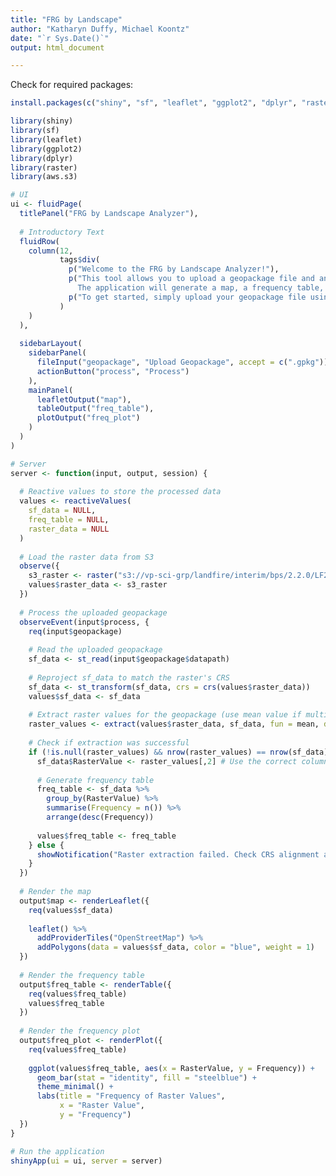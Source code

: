```yaml
---
title: "FRG by Landscape"
author: "Katharyn Duffy, Michael Koontz"
date: "`r Sys.Date()`"
output: html_document

---
```


Check for required packages:

```r
install.packages(c("shiny", "sf", "leaflet", "ggplot2", "dplyr", "raster", "aws.s3"))
```

```r
library(shiny)
library(sf)
library(leaflet)
library(ggplot2)
library(dplyr)
library(raster)
library(aws.s3)

# UI
ui <- fluidPage(
  titlePanel("FRG by Landscape Analyzer"),
  
  # Introductory Text
  fluidRow(
    column(12,
           tags$div(
             p("Welcome to the FRG by Landscape Analyzer!"),
             p("This tool allows you to upload a geopackage file and analyze the spatial distribution of Fire Regime Groups (FRG) across a specific landscape. 
               The application will generate a map, a frequency table, and a frequency plot based on the data you provide."),
             p("To get started, simply upload your geopackage file using the 'Upload Geopackage' button on the left, and click 'Process' to generate the outputs.  This tool is currently functional for CONUS, thus processing takes ~5 minutes.  Grab a cup of coffee and wait for the Shiny magic!")
           )
    )
  ),
  
  sidebarLayout(
    sidebarPanel(
      fileInput("geopackage", "Upload Geopackage", accept = c(".gpkg")),
      actionButton("process", "Process")
    ),
    mainPanel(
      leafletOutput("map"),
      tableOutput("freq_table"),
      plotOutput("freq_plot")
    )
  )
)

# Server
server <- function(input, output, session) {
  
  # Reactive values to store the processed data
  values <- reactiveValues(
    sf_data = NULL,
    freq_table = NULL,
    raster_data = NULL
  )
  
  # Load the raster data from S3
  observe({
    s3_raster <- raster("s3://vp-sci-grp/landfire/interim/bps/2.2.0/LF2020_FRG_220_CONUS.tif")
    values$raster_data <- s3_raster
  })
  
  # Process the uploaded geopackage
  observeEvent(input$process, {
    req(input$geopackage)
    
    # Read the uploaded geopackage
    sf_data <- st_read(input$geopackage$datapath)
    
    # Reproject sf_data to match the raster's CRS
    sf_data <- st_transform(sf_data, crs = crs(values$raster_data))
    values$sf_data <- sf_data
    
    # Extract raster values for the geopackage (use mean value if multiple cells overlap)
    raster_values <- extract(values$raster_data, sf_data, fun = mean, df = TRUE)
    
    # Check if extraction was successful
    if (!is.null(raster_values) && nrow(raster_values) == nrow(sf_data)) {
      sf_data$RasterValue <- raster_values[,2] # Use the correct column index for raster values
      
      # Generate frequency table
      freq_table <- sf_data %>%
        group_by(RasterValue) %>%
        summarise(Frequency = n()) %>%
        arrange(desc(Frequency))
      
      values$freq_table <- freq_table
    } else {
      showNotification("Raster extraction failed. Check CRS alignment and data.", type = "error")
    }
  })
  
  # Render the map
  output$map <- renderLeaflet({
    req(values$sf_data)
    
    leaflet() %>%
      addProviderTiles("OpenStreetMap") %>%
      addPolygons(data = values$sf_data, color = "blue", weight = 1)
  })
  
  # Render the frequency table
  output$freq_table <- renderTable({
    req(values$freq_table)
    values$freq_table
  })
  
  # Render the frequency plot
  output$freq_plot <- renderPlot({
    req(values$freq_table)
    
    ggplot(values$freq_table, aes(x = RasterValue, y = Frequency)) +
      geom_bar(stat = "identity", fill = "steelblue") +
      theme_minimal() +
      labs(title = "Frequency of Raster Values",
           x = "Raster Value",
           y = "Frequency")
  })
}

# Run the application 
shinyApp(ui = ui, server = server)
```